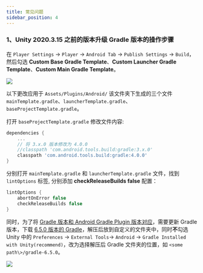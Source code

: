 ```yaml
---
title: 常见问题
sidebar_position: 4
---
```


### 1、Unity 2020.3.15 之前的版本升级 Gradle 版本的操作步骤

在 `Player Settings` -> `Player` -> `Android Tab` -> `Publish Settings` -> `Build`，然后勾选 **Custom Base Gradle Template**、**Custom Launcher Gradle Template**、**Custom Main Gradle Template**。

![](https://capacity-files.lcfile.com/5nSUEX6IWVRkwu4Nep1pXo6vUnl9VppH/%E5%8D%87%E7%BA%A7gradle_1.png)

以下更改应用于 `Assets/Plugins/Android/` 该文件夹下生成的三个文件 `mainTemplate.gradle`、`launcherTemplate.gradle`、`baseProjectTemplate.gradle`。

打开 `baseProjectTemplate.gradle` 修改文件内容:

```groovy
dependencies {
    ...
    // 将 3.x.0 版本修改为 4.0.0
    //classpath 'com.android.tools.build:gradle:3.x.0'
    classpath 'com.android.tools.build:gradle:4.0.0'
}
```

分别打开 `mainTemplate.gradle` 和 `launcherTemplate.gradle` 文件，找到 `lintOptions` 标签, 分别添加 **checkReleaseBuilds false** 配置：

```groovy
lintOptions {  
    abortOnError false
    checkReleaseBuilds false
}
```


同时，为了将 [Gradle 版本和 Android Gradle Plugin 版本对应](https://developer.android.com/studio/releases/gradle-plugin#expandable-1)，需要更新 Gradle 版本，下载 [6.5.0 版本的 Gradle](https://services.gradle.org/distributions/gradle-6.5-all.zip)，解压后放到自定义的文件夹中，同时**不**勾选 Unity 中的 `Preferences` -> `External Tools`-> `Android` -> `Gradle Installed with Unity(recommend)`，改为选择解压后 Gradle 文件夹的位置，如 `<some path\>/gradle-6.5.0`。

![](https://capacity-files.lcfile.com/hrkFCRy9VuLapvsanFm6nhpkHEEz0qVE/%E5%8D%87%E7%BA%A7gradle_2.png)
